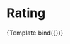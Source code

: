 
<Meta
  title="Partials/SummaryItem/Rating"
  component={Rating}
/>


# Rating

<Canvas>
  <Story
   name="Rating"
   args={{
    rating: {
      avgRating: 4.8,
      numRating: 46
    }
   }}
  >
    {Template.bind({})}
  </Story>
</Canvas>